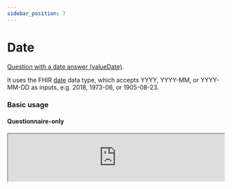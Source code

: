 ```yaml
---
sidebar_position: 7
---
```



# Date

[Question with a date answer (valueDate)](https://hl7.org/fhir/r4/codesystem-item-type.html#item-type-date).

It uses the FHIR [date](https://hl7.org/fhir/r4/datatypes.html#date) data type, which accepts YYYY, YYYY-MM, or YYYY-MM-DD as inputs, e.g. 2018, 1973-06, or 1905-08-23.

### Basic usage

#### Questionnaire-only

<IframeContainer storyUrl="https://smartforms.csiro.au/storybook/index.html?path=/story/component-itemtype-date--date-basic">
  <iframe
    src="https://smartforms.csiro.au/storybook/iframe.html?args=&id=component-itemtype-date--date-basic"
    width="100%"
    height="110"
  />
</IframeContainer>

#### With Response

<IframeContainer storyUrl="https://smartforms.csiro.au/storybook/index.html?path=/story/component-itemtype-date--date-basic-response">
  <iframe
    src="https://smartforms.csiro.au/storybook/iframe.html?args=&id=component-itemtype-date--date-basic-response"
    width="100%"
    height="110"
  />
</IframeContainer>

If there are any advanced usage scenarios you'd like to see, feel free to [let us know](https://github.com/aehrc/smart-forms/issues/new).

:::tip

The **date** and **dateTime** component has built in validation.

:::

### SDC Supported extensions

| Code                 | Usage                                                                                                                                       |
| -------------------- | ------------------------------------------------------------------------------------------------------------------------------------------- |
| variable             | http://hl7.org/fhir/StructureDefinition/variable                                                                                            |
| initialExpression    | http://hl7.org/fhir/uv/sdc/StructureDefinition/sdc-questionnaire-initialExpression<br/>- InitialExpression should evaluate to a date value. |
| enableWhenExpression | http://hl7.org/fhir/uv/sdc/StructureDefinition/sdc-questionnaire-enableWhenExpression                                                       |
| hidden               | http://hl7.org/fhir/StructureDefinition/questionnaire-hidden                                                                                |
| entryFormat          | http://hl7.org/fhir/StructureDefinition/entryFormat                                                                                         |
| required             | item.required                                                                                                                               |
| repeats              | item.repeats                                                                                                                                |
| readOnly             | item.readOnly                                                                                                                               |
| minValue             | http://hl7.org/fhir/StructureDefinition/minValue                                                                                            |
| maxValue             | http://hl7.org/fhir/StructureDefinition/maxValue                                                                                            |
| initial              | item.initial                                                                                                                                |
| enableWhen           | item.enableWhen                                                                                                                             |
| enableBehavior       | item.enableBehavior                                                                                                                         |
| text                 | item.text                                                                                                                                   |
